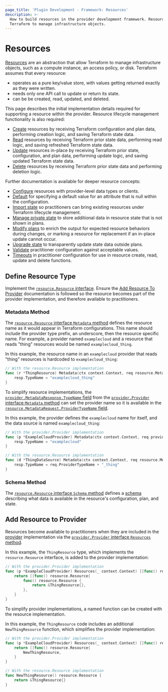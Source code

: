 ```yaml
---
page_title: 'Plugin Development - Framework: Resources'
description: >-
  How to build resources in the provider development framework. Resources allow
  Terraform to manage infrastructure objects.
---
```


# Resources

[Resources](/terraform/language/resources) are an abstraction that allow Terraform to manage infrastructure objects, such as a compute instance, an access policy, or disk. Terraform assumes that every resource:

- operates as a pure key/value store, with values getting returned exactly as they were written.
- needs only one API call to update or return its state.
- can be be created, read, updated, and deleted.

This page describes the initial implementation details required for supporting a resource within the provider. Resource lifecycle management functionality is also required:

- [Create](/terraform/plugin/framework/resources/create) resources by receiving Terraform configuration and plan data, performing creation logic, and saving Terraform state data.
- [Read](/terraform/plugin/framework/resources/read) resources by receiving Terraform prior state data, performing read logic, and saving refreshed Terraform state data.
- [Update](/terraform/plugin/framework/resources/update) resources in-place by receiving Terraform prior state, configuration, and plan data, performing update logic, and saving updated Terraform state data.
- [Delete](/terraform/plugin/framework/resources/delete) resources by receiving Terraform prior state data and performing deletion logic.

Further documentation is available for deeper resource concepts:

- [Configure](/terraform/plugin/framework/resources/configure) resources with provider-level data types or clients.
- [Default](/terraform/plugin/framework/resources/default) for specifying a default value for an attribute that is null within the configuration.
- [Import state](/terraform/plugin/framework/resources/import) so practitioners can bring existing resources under Terraform lifecycle management.
- [Manage private state](/terraform/plugin/framework/resources/private-state) to store additional data in resource state that is not shown in plans.
- [Modify plans](/terraform/plugin/framework/resources/plan-modification) to enrich the output for expected resource behaviors during changes, or marking a resource for replacement if an in-place update cannot occur.
- [Upgrade state](/terraform/plugin/framework/resources/state-upgrade) to transparently update state data outside plans.
- [Validate](/terraform/plugin/framework/resources/validate-configuration) practitioner configuration against acceptable values.
- [Timeouts](/terraform/plugin/framework/resources/timeouts) in practitioner configuration for use in resource create, read, update and delete functions.

## Define Resource Type

Implement the [`resource.Resource` interface](https://pkg.go.dev/github.com/hashicorp/terraform-plugin-framework/resource#Resource). Ensure the [Add Resource To Provider](#add-resource-to-provider) documentation is followed so the resource becomes part of the provider implementation, and therefore available to practitioners.

### Metadata Method

The [`resource.Resource` interface `Metadata` method](https://pkg.go.dev/github.com/hashicorp/terraform-plugin-framework/resource#Resource.Metadata) defines the resource name as it would appear in Terraform configurations. This name should include the provider type prefix, an underscore, then the resource specific name. For example, a provider named `examplecloud` and a resource that reads "thing" resources would be named `examplecloud_thing`.

In this example, the resource name in an `examplecloud` provider that reads "thing" resources is hardcoded to `examplecloud_thing`:

```go
// With the resource.Resource implementation
func (r *ThingResource) Metadata(ctx context.Context, req resource.MetadataRequest, resp *resource.MetadataResponse) {
	resp.TypeName = "examplecloud_thing"
}
```

To simplify resource implementations, the [`provider.MetadataResponse.TypeName` field](https://pkg.go.dev/github.com/hashicorp/terraform-plugin-framework/provider#MetadataResponse.TypeName) from the [`provider.Provider` interface `Metadata` method](https://pkg.go.dev/github.com/hashicorp/terraform-plugin-framework/provider#Provider.Metadata) can set the provider name so it is available in the [`resource.MetadataRequest.ProviderTypeName` field](https://pkg.go.dev/github.com/hashicorp/terraform-plugin-framework/resource#MetadataRequest.ProviderTypeName).

In this example, the provider defines the `examplecloud` name for itself, and the data source is named `examplecloud_thing`:

```go
// With the provider.Provider implementation
func (p *ExampleCloudProvider) Metadata(ctx context.Context, req provider.MetadataRequest, resp *provider.MetadataResponse) {
	resp.TypeName = "examplecloud"
}

// With the resource.Resource implementation
func (d *ThingDataSource) Metadata(ctx context.Context, req resource.MetadataRequest, resp *resource.MetadataResponse) {
	resp.TypeName = req.ProviderTypeName + "_thing"
}
```

### Schema Method

The [`resource.Resource` interface `Schema` method](https://pkg.go.dev/github.com/hashicorp/terraform-plugin-framework/resource#Resource.Schema) defines a [schema](/terraform/plugin/framework/schemas) describing what data is available in the resource's configuration, plan, and state.

## Add Resource to Provider

Resources become available to practitioners when they are included in the [provider](/terraform/plugin/framework/providers) implementation via the [`provider.Provider` interface `Resources` method](https://pkg.go.dev/github.com/hashicorp/terraform-plugin-framework/provider#Provider.Resources).

In this example, the `ThingResource` type, which implements the `resource.Resource` interface, is added to the provider implementation:

```go
// With the provider.Provider implementation
func (p *ExampleCloudProvider) Resources(_ context.Context) []func() resource.Resource {
	return []func() resource.Resource{
		func() resource.Resource {
			return &ThingResource{},
		},
	}
}
```

To simplify provider implementations, a named function can be created with the resource implementation.

In this example, the `ThingResource` code includes an additional `NewThingResource` function, which simplifies the provider implementation:

```go
// With the provider.Provider implementation
func (p *ExampleCloudProvider) Resources(_ context.Context) []func() resource.Resource {
	return []func() resource.Resource{
		NewThingResource,
	}
}

// With the resource.Resource implementation
func NewThingResource() resource.Resource {
	return &ThingResource{}
}
```
